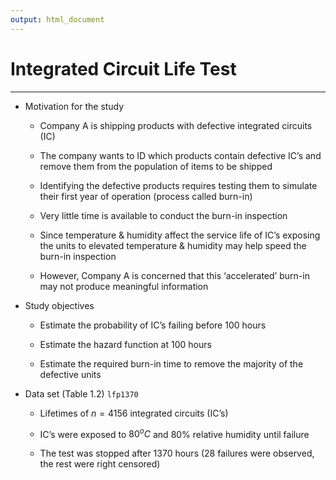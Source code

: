 ```yaml
---
output: html_document
---
```


# Integrated Circuit Life Test

<hr/>

- Motivation for the study

    + Company A is shipping products with defective integrated circuits (IC)

    + The company wants to ID which products contain defective IC's and remove them from the population of items to be shipped

    + Identifying the defective products requires testing them to simulate their first year of operation (process called burn-in)

    + Very little time is available to conduct the burn-in inspection

    + Since temperature & humidity affect the service life of IC's exposing the units to elevated temperature & humidity may help speed the burn-in inspection

    + However, Company A is concerned that this 'accelerated' burn-in may not produce meaningful information
    
- Study objectives

    - Estimate the probability of IC's failing before 100 hours

    - Estimate the hazard function at 100 hours

    - Estimate the required burn-in time to remove the majority of the defective units

- Data set (Table 1.2) `lfp1370`

    - Lifetimes of $n = 4156$ integrated circuits (IC's) 

    - IC's were exposed to $80^{o}C$ and $80\%$ relative humidity until failure

    - The test was stopped after 1370 hours (28 failures were observed, the rest were right censored)

